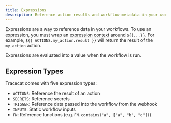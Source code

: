 ```yaml
---
title: Expressions
description: Reference action results and workflow metadata in your workflows
---
```


Expressions are a way to reference data in your workflows.
To use an expression, you must wrap an [expression context](/platform/expressions#expression-contexts) around `${{...}}`.
For example, `${{ ACTIONS.my_action.result }}` will return the result of the `my_action` action.

Expressions are evaluated into a value when the workflow is run.

## Expression Types

Tracecat comes with five expression types:

- `ACTIONS`: Reference the result of an action
- `SECRETS`: Reference secrets
- `TRIGGER`: Reference data passed into the workflow from the webhook
- `INPUTS`: Static workflow inputs
- `FN`: Reference functions (e.g. `FN.contains("a", ["a", "b", "c"])`)
